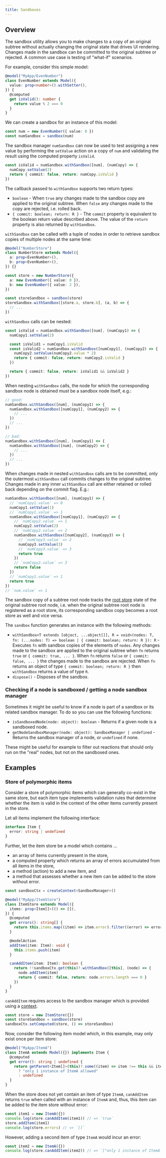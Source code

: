 ```yaml
---
title: Sandboxes
---
```


## Overview

The sandbox utility allows you to make changes to a copy of an original subtree without actually changing the original state that drives UI rendering. Changes made in the sandbox can be committed to the original subtree or rejected. A common use case is testing of "what-if" scenarios.

For example, consider this simple model:

```ts
@model("MyApp/EvenNumber")
class EvenNumber extends Model({
  value: prop<number>().withSetter(),
}) {
  @computed
  get isValid(): number {
    return value % 2 === 0
  }
}
```

We can create a sandbox for an instance of this model:

```ts
const num = new EvenNumber({ value: 0 })
const numSandbox = sandbox(num)
```

The sandbox manager `numSandbox` can now be used to test assigning a new value by performing the `setValue` action on a copy of `num` and validating the result using the computed property `isValid`.

```ts
const isValid = numSandbox.withSandbox([num], (numCopy) => {
  numCopy.setValue(2)
  return { commit: false, return: numCopy.isValid }
})
```

The callback passed to `withSandbox` supports two return types:

- `boolean` - When `true` any changes made to the sandbox copy are applied to the original subtree. When `false` any changes made to the copy are rejected, i.e. rolled back.
- `{ commit: boolean; return: R }` - The `commit` property is equivalent to the boolean return value described above. The value of the `return` property is also returned by `withSandbox`.

`withSandbox` can be called with a tuple of nodes in order to retrieve sandbox copies of multiple nodes at the same time:

```ts
@model("NumberStore")
class NumberStore extends Model({
  a: prop<EvenNumber>(),
  b: prop<EvenNumber>(),
}) {}

const store = new NumberStore({
  a: new EvenNumber({ value: 0 }),
  b: new EvenNumber({ value: 2 }),
})

const storeSandbox = sandbox(store)
storeSandbox.withSandbox([store.a, store.b], (a, b) => {
  // ...
})
```

`withSandbox` calls can be nested:

```ts
const isValid = numSandbox.withSandbox([num], (numCopy1) => {
  numCopy1.setValue(2)

  const isValid1 = numCopy1.isValid
  const isValid2 = numSandbox.withSandbox([numCopy1], (numCopy2) => {
    numCopy2.setValue(numCopy2.value * 2)
    return { commit: false, return: numCopy2.isValid }
  })

  return { commit: false, return: isValid1 && isValid2 }
})
```

When nesting `withSandbox` calls, the node for which the corresponding sandbox node is obtained must be a sandbox node itself, e.g.:

```ts
// good:
numSandbox.withSandbox([num], (numCopy1) => {
  numSandbox.withSandbox([numCopy1], (numCopy2) => {
    // ...
  })
  // ...
})

// bad:
numSandbox.withSandbox([num], (numCopy1) => {
  numSandbox.withSandbox([num], (numCopy2) => {
    // ...
  })
  // ...
})
```

When changes made in nested `withSandbox` calls are to be committed, only the outermost `withSandbox` call commits changes to the original subtree. Changes made in any inner `withSandbox` call are either retained or rolled back depending on the commit flag. E.g.:

```ts
numSandbox.withSandbox([num], (numCopy1) => {
  // `numCopy1.value` => 0
  numCopy1.setValue(1)
  // `numCopy1.value` => 1
  numSandbox.withSandbox([numCopy1], (numCopy2) => {
    // `numCopy2.value` => 1
    numCopy2.setValue(2)
    // `numCopy2.value` => 2
    numSandbox.withSandbox([numCopy2], (numCopy3) => {
      // `numCopy3.value` => 2
      numCopy3.setValue(3)
      // `numCopy3.value` => 3
      return true
    })
    // `numCopy2.value` => 3
    return false
  })
  // `numCopy1.value` => 1
  return true
})
// `num.value` => 1
```

The sandbox copy of a subtree root node tracks the [root store](./rootStores.mdx) state of the original subtree root node, i.e. when the original subtree root node is registered as a root store, its corresponding sandbox copy becomes a root store as well and vice versa.

The `sandbox` function generates an instance with the following methods:

- `withSandbox<T extends [object, ...object[]], R = void>(nodes: T, fn: (...nodes: T) => boolean | { commit: boolean; return: R }): R` - Executes `fn` with sandbox copies of the elements of `nodes`. Any changes made to the sandbox are applied to the original subtree when `fn` returns `true` or `{ commit: true, ... }`. When `fn` returns `false` or `{ commit: false, ... }` the changes made to the sandbox are rejected. When `fn` returns an object of type `{ commit: boolean; return: R }` then `withSandbox` returns a value of type `R`.
- `dispose()` - Disposes of the sandbox.

### Checking if a node is sandboxed / getting a node sandbox manager

Sometimes it might be useful to know if a node is part of a sandbox or its related sandbox manager. To do so you can use the following functions:

- `isSandboxedNode(node: object): boolean` - Returns if a given node is a sandboxed node.
- `getNodeSandboxManager(node: object): SandboxManager | undefined` - Returns the sandbox manager of a node, or `undefined` if none.

These might be useful for example to filter out reactions that should only run on the "real" nodes, but not on the sandboxed ones.

## Examples

### Store of polymorphic items

Consider a store of polymorphic items which can generally co-exist in the same store, but each item type implements validation rules that determine whether the item is valid in the context of the other items currently present in the store.

Let all items implement the following interface:

```ts
interface Item {
  error: string | undefined
}
```

Further, let the item store be a model which contains ...

- an array of items currently present in the store,
- a computed property which returns an array of errors accumulated from all items in the store,
- a method (action) to add a new item, and
- a method that assesses whether a new item can be added to the store without error.

```ts
const sandboxCtx = createContext<SandboxManager>()

@model("MyApp/ItemStore")
class ItemStore extends Model({
  items: prop<Item[]>(() => []),
}) {
  @computed
  get errors(): string[] {
    return this.items.map((item) => item.error).filter((error) => error !== undefined) as string[]
  }

  @modelAction
  addItem(item: Item): void {
    this.items.push(item)
  }

  canAddItem(item: Item): boolean {
    return !!sandboxCtx.get(this)?.withSandbox([this], (node) => {
      node.addItem(item)
      return { commit: false, return: node.errors.length === 0 }
    })
  }
}
```

`canAddItem` requires access to the sandbox manager which is provided using a [context](./contexts.mdx).

```ts
const store = new ItemStore({})
const storeSandbox = sandbox(store)
sandboxCtx.setComputed(store, () => storeSandbox)
```

Now, consider the following item model which, in this example, may only exist once per item store:

```ts
@model("MyApp/ItemA")
class ItemA extends Model({}) implements Item {
  @computed
  get error(): string | undefined {
    return getParent<Item[]>(this)?.some((item) => item !== this && item instanceof ItemA)
      ? "only 1 instance of ItemA allowed"
      : undefined
  }
}
```

When the store does not yet contain an item of type `ItemA`, `canAddItem` returns `true` when called with an instance of `ItemA` and, thus, this item can be added to the item store without error:

```ts
const item1 = new ItemA({})
console.log(store.canAddItem(item1)) // => `true`
store.addItem(item1)
console.log(store.errors) // => `[]`
```

However, adding a second item of type `ItemA` would incur an error:

```ts
const item2 = new ItemA({})
console.log(store.canAddItem(item2)) // => `["only 1 instance of ItemA allowed"]`
```
